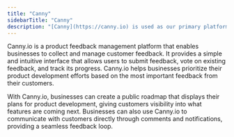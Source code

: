 ```yaml
---
title: "Canny"
sidebarTitle: "Canny"
description: "[Canny](https://canny.io) is used as our primary platform for managing and prioritizing customer feedback, enabling us to make data-driven product development decisions and improve customer satisfaction."
---
```

Canny.io is a product feedback management platform that enables businesses to collect and manage customer feedback. It provides a simple and intuitive interface that allows users to submit feedback, vote on existing feedback, and track its progress. Canny.io helps businesses prioritize their product development efforts based on the most important feedback from their customers.

With Canny.io, businesses can create a public roadmap that displays their plans for product development, giving customers visibility into what features are coming next. Businesses can also use Canny.io to communicate with customers directly through comments and notifications, providing a seamless feedback loop.
